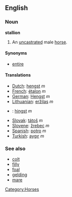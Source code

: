 ==English==
===Noun===
'''stallion'''

#An [[uncastrated]] male [[horse]].

====Synonyms====
*[[entire]]

====Translations====
*[[Dutch]]: [[hengst]] ''m''
*[[French]]: [[étalon]] ''m''
*[[German]]: [[Hengst]] ''m''
*[[Lithuanian]]: [[eržilas]] ''m''
* {{no}}: [[hingst]] ''m''
*[[Slovak]]: [[tátoš]] ''m''
*[[Slovene]]: [[žrebec]] ''m''
*[[Spanish]]: [[potro]] ''m''
*[[Turkish]]: [[aygır]] ''m''

===See also===
*[[colt]]
*[[filly]]
*[[foal]]
*[[gelding]]
*[[mare]]

[[Category:Horses]]